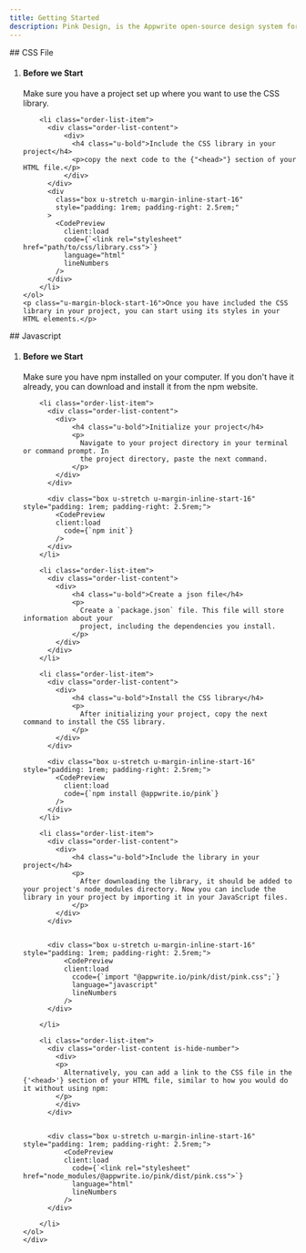 ```yaml
---
title: Getting Started
description: Pink Design, is the Appwrite open-source design system for building consistent and reusable user interfaces. To learn how to use the library, follow the steps below.
---
```



<section class="common-section">
## CSS File
  <div class="u-padding-inline-32">
    <ol class="order-list u-margin-block-start-16">
        <li class="order-list-item">
          <div class="order-list-content">
            <div>
                <h4 class="u-bold">Before we Start</h4>
                <p>
                  Make sure you have a project set up where you want to use the CSS library.
                </p>
            </div>
          </div>
        </li>

        <li class="order-list-item">
          <div class="order-list-content">
              <div>
                <h4 class="u-bold">Include the CSS library in your project</h4>
                <p>copy the next code to the {"<head>"} section of your HTML file.</p>
              </div>
          </div>
          <div
            class="box u-stretch u-margin-inline-start-16"
            style="padding: 1rem; padding-right: 2.5rem;"
          >
            <CodePreview
              client:load
              code={`<link rel="stylesheet" href="path/to/css/library.css">`}
              language="html"
              lineNumbers
            />
          </div>
        </li>
    </ol>
    <p class="u-margin-block-start-16">Once you have included the CSS library in your project, you can start using its styles in your HTML elements.</p>

  </div>

</section>

<section class="common-section">
## Javascript
  <div class="u-padding-inline-32">
    <ol class="order-list u-margin-block-start-16">
        <li class="order-list-item">
          <div class="order-list-content">
            <div>
                <h4 class="u-bold">Before we Start</h4>
                <p>
                  Make sure you have npm installed on your computer. If you don't have it
                  already, you can download and install it from the npm website.
                </p>
            </div>
          </div>
        </li>

        <li class="order-list-item">
          <div class="order-list-content">
            <div>
                <h4 class="u-bold">Initialize your project</h4>
                <p>
                  Navigate to your project directory in your terminal or command prompt. In
                  the project directory, paste the next command.
                </p>
            </div>
          </div>

          <div class="box u-stretch u-margin-inline-start-16" style="padding: 1rem; padding-right: 2.5rem;">
            <CodePreview
            client:load
              code={`npm init`}
            />
          </div>
        </li>

        <li class="order-list-item">
          <div class="order-list-content">
            <div>
                <h4 class="u-bold">Create a json file</h4>
                <p>
                  Create a `package.json` file. This file will store information about your
                  project, including the dependencies you install.
                </p>
            </div>
          </div>
        </li>

        <li class="order-list-item">
          <div class="order-list-content">
            <div>
                <h4 class="u-bold">Install the CSS library</h4>
                <p>
                  After initializing your project, copy the next command to install the CSS library.
                </p>
            </div>
          </div>

          <div class="box u-stretch u-margin-inline-start-16" style="padding: 1rem; padding-right: 2.5rem;">
            <CodePreview
              client:load
              code={`npm install @appwrite.io/pink`}
            />
          </div>
        </li>

        <li class="order-list-item">
          <div class="order-list-content">
            <div>
                <h4 class="u-bold">Include the library in your project</h4>
                <p>
                  After downloading the library, it should be added to your project's node_modules directory. Now you can include the library in your project by importing it in your JavaScript files.
                </p>
            </div>
          </div>


          <div class="box u-stretch u-margin-inline-start-16" style="padding: 1rem; padding-right: 2.5rem;">
              <CodePreview
              client:load
                ccode={`import "@appwrite.io/pink/dist/pink.css";`}
                language="javascript"
                lineNumbers
              />
          </div>

        </li>

        <li class="order-list-item">
          <div class="order-list-content is-hide-number">
            <div>
            <p>
              Alternatively, you can add a link to the CSS file in the {'<head>'} section of your HTML file, similar to how you would do it without using npm:
            </p>
            </div>
          </div>


          <div class="box u-stretch u-margin-inline-start-16" style="padding: 1rem; padding-right: 2.5rem;">
              <CodePreview
              client:load
                code={`<link rel="stylesheet" href="node_modules/@appwrite.io/pink/dist/pink.css">`}
                language="html"
                lineNumbers
              />
          </div>

        </li>
    </ol>
    </div>

</section>
